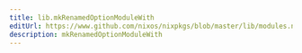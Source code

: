 ```yaml
---
title: lib.mkRenamedOptionModuleWith
editUrl: https://www.github.com/nixos/nixpkgs/blob/master/lib/modules.nix#L1118C31
description: mkRenamedOptionModuleWith
---
```




<LinkCard
    title="Contribute Now!"
    description="API Documentation is done in our source code"
    href="https://www.github.com/nixos/nixpkgs/blob/master/lib/modules.nix#L1118C31"
/>

